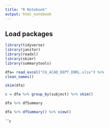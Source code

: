 ```yaml
---
title: "R Notebook"
output: html_notebook
---
```



## Load packages
```r
library(tidyverse)
library(janitor)
library(readxl)
library(skimr)
library(summarytools)

```
```r
dfa= read_excel("CU_ACAD_DEPT_ENRL.xlsx") %>%
clean_names()
```
```r
skim(dfa)
```

```r
c = dfa %>% group_by(subject) %>% skim()
```

```r
dfa %>% dfSummary
```

```r
dfa %>% dfSummary() %>% view()
```

```r